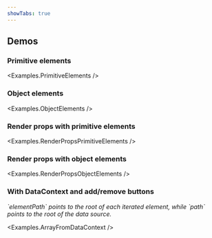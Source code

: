 ```yaml
---
showTabs: true
---
```



## Demos

### Primitive elements

<Examples.PrimitiveElements />

### Object elements

<Examples.ObjectElements />

### Render props with primitive elements

<Examples.RenderPropsPrimitiveElements />

### Render props with object elements

<Examples.RenderPropsObjectElements />

### With DataContext and add/remove buttons

<em>
  `elementPath` points to the root of each iterated element, while `path`
  points to the root of the data source.
</em>

<Examples.ArrayFromDataContext />
